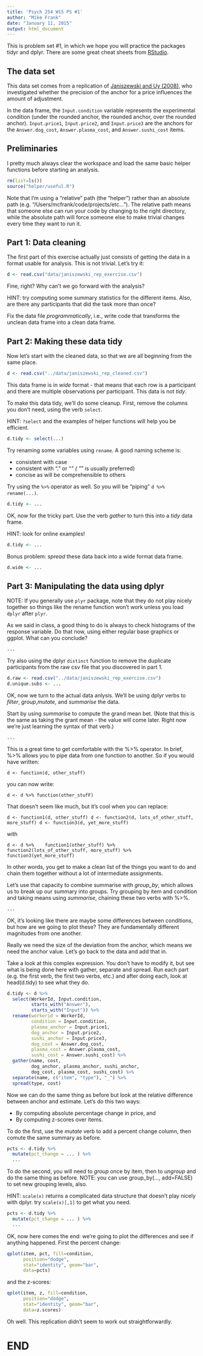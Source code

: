 ```yaml
---
title: 'Psych 254 W15 PS #1'
author: "Mike Frank"
date: "January 11, 2015"
output: html_document
---
```


This is problem set #1, in which we hope you will practice the packages tidyr and dplyr. There are some great cheat sheets from [RStudio](http://www.rstudio.com/resources/cheatsheets/).

The data set
------------

This data set comes from a replication of [Janiszewski and Uy (2008)](http://dx.doi.org/10.1111/j.1467-9280.2008.02057.x), who investigated whether the precision of the anchor for a price influences the amount of adjustment.

In the data frame, the `Input.condition` variable represents the experimental condition (under the rounded anchor, the rounded anchor, over the rounded anchor). `Input.price1`, `Input.price2`, and `Input.price3` are the anchors for the `Answer.dog_cost`, `Answer.plasma_cost`, and `Answer.sushi_cost` items.

Preliminaries
-------------

I pretty much always clear the workspace and load the same basic helper functions before starting an analysis.

```r
rm(list=ls())
source("helper/useful.R")
```

Note that I'm using a "relative" path (the "helper") rather than an absolute path (e.g. "/Users/mcfrank/code/projects/etc..."). The relative path means that someone else can run your code by changing to the right directory, while the absolute path will force someone else to make trivial changes every time they want to run it.

Part 1: Data cleaning
---------------------

The first part of this exercise actually just consists of getting the data in a format usable for analysis. This is not trivial. Let's try it:

```r
d <- read.csv("data/janiszewski_rep_exercise.csv")
```

Fine, right? Why can't we go forward with the analysis?

HINT: try computing some summary statistics for the different items. Also, are there any participants that did the task more than once?


Fix the data file *programmatically*, i.e., write code that transforms the unclean data frame into a clean data frame.


Part 2: Making these data tidy
------------------------------

Now let's start with the cleaned data, so that we are all beginning from the same place.

```r
d <- read.csv("../data/janiszewski_rep_cleaned.csv")
```

This data frame is in *wide* format - that means that each row is a participant and there are multiple observations per participant. This data is not *tidy*.

To make this data tidy, we'll do some cleanup. First, remove the columns you don't need, using the verb `select`.

HINT: `?select` and the examples of helper functions will help you be efficient.

```r
d.tidy <- select(...)
```


Try renaming some variables using `rename`. A good naming scheme is:

* consistent with case
* consistent with "." or "_" ( "_" is usually preferred)
* concise as will be comprehensible to others

Try using the `%>%` operator as well. So you will be "piping" `d %>% rename(...)`.

```r
d.tidy <- ...
```


OK, now for the tricky part. Use the verb *gather* to turn this into a *tidy* data frame.

HINT: look for online examples!

```r
d.tidy <- ...
```


Bonus problem: *spread* these data back into a wide format data frame.

```r
d.wide <- ...
```


Part 3: Manipulating the data using dplyr
-----------------------------------------

NOTE: If you generally use `plyr` package, note that they do not play nicely together so things like the rename function won't work unless you load `dplyr` after `plyr`.

As we said in class, a good thing to do is always to check histograms of the response variable. Do that now, using either regular base graphics or ggplot. What can you conclude? 

```r
...
```


Try also using the dplyr `distinct` function to remove the duplicate participants from the raw csv file that you discovered in part 1.

```r
d.raw <- read.csv("../data/janiszewski_rep_exercise.csv")
d.unique.subs <- ...
```


OK, now we turn to the actual data anlysis. We'll be using dplyr verbs to *filter*, *group*,*mutate*, and *summarise* the data.

Start by using *summarise* to compute the grand mean bet. (Note that this is the same as taking the grant mean - the value will come later. Right now we're just learning the syntax of that verb.)

```r
...
```


This is a great time to get comfortable with the %>% operator. In brief, %>% allows you to pipe data from one function to another. So if you would have written:

`d <- function(d, other_stuff)`

you can now write:

`d <- d %>% function(other_stufF)`

That doesn't seem like much, but it's cool when you can replace:

`d <- function1(d, other_stuff)
d <- function2(d, lots_of_other_stuff, more_stuff)
d <- function3(d, yet_more_stuff)`

with

`d <- d %>% 
  function1(other_stuff) %>%
  function2(lots_of_other_stuff, more_stuff) %>%
  function3(yet_more_stuff)`

In other words, you get to make a clean list of the things you want to do and chain them together without a lot of intermediate assignments. 

Let's use that capacity to combine summarise with *group_by*, which allows us to break up our summary into groups. Try grouping by item and condition and taking means using *summarise*, chaining these two verbs with %>%.

```r
...
```



OK, it's looking like there are maybe some differences between conditions, but how are we going to plot these? They are fundamentally different magnitudes from one another. 

Really we need the size of the deviation from the anchor, which means we need the anchor value. Let's go back to the data and add that in.

Take a look at this complex expression. You don't have to modify it, but see what is being done here with gather, separate and spread. Run each part (e.g. the first verb, the first two verbs, etc.) and after doing each, look at head(d.tidy) to see what they do.  

```r
d.tidy <- d %>% 
  select(WorkerId, Input.condition, 
         starts_with("Answer"), 
         starts_with("Input")) %>%
  rename(workerid = WorkerId,
         condition = Input.condition,          
         plasma_anchor = Input.price1,
         dog_anchor = Input.price2,
         sushi_anchor = Input.price3,
         dog_cost = Answer.dog_cost,
         plasma_cost = Answer.plasma_cost, 
         sushi_cost = Answer.sushi_cost) %>%
  gather(name, cost, 
         dog_anchor, plasma_anchor, sushi_anchor, 
         dog_cost, plasma_cost, sushi_cost) %>%
  separate(name, c("item", "type"), "_") %>%
  spread(type, cost) 
```

Now we can do the same thing as before but look at the relative difference between anchor and estimate. Let's do this two ways: 

* By computing absolute percentage change in price, and 
* By computing z-scores over items.

To do the first, use the *mutate* verb to add a percent change column, then comute the same summary as before. 

```r
pcts <- d.tidy %>% 
  mutate(pct_change = ... ) %>% 
  ...
```


To do the second, you will need to *group* once by item, then to *ungroup* and  do the same thing as before. NOTE: you can use group_by(..., add=FALSE) to set new grouping levels, also. 

HINT: `scale(x)` returns a complicated data structure that doesn't play nicely with dplyr. try `scale(x)[,1]` to get what you need. 

```r
pcts <- d.tidy %>% 
  mutate(pct_change = ... ) %>% 
  ...
```


OK, now here comes the end: we're going to plot the differences and see if anything happened. First the percent change:

```r
qplot(item, pct, fill=condition, 
      position="dodge",
      stat="identity", geom="bar", 
      data=pcts)  
```

and the z-scores:

```r
qplot(item, z, fill=condition, 
      position="dodge",
      stat="identity", geom="bar", 
      data=z.scores)  
```

Oh well. This replication didn't seem to work out straightforwardly. 

END 
===
